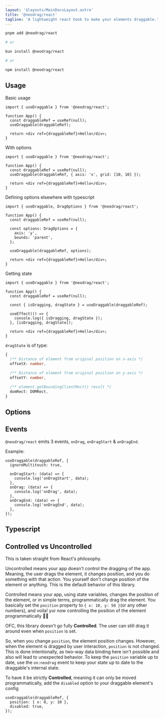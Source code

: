```yaml
---
layout: '$layouts/MainDocsLayout.astro'
title: '@neodrag/react'
tagline: 'A lightweight react hook to make your elements draggable.'
---
```




```sh
pnpm add @neodrag/react

# or

bun install @neodrag/react

# or

npm install @neodrag/react
```

## Usage

Basic usage

```tsx
import { useDraggable } from '@neodrag/react';

function App() {
  const draggableRef = useRef(null);
  useDraggable(draggableRef);

  return <div ref={draggableRef}>Hello</div>;
}
```

With options

```tsx
import { useDraggable } from '@neodrag/react';

function App() {
  const draggableRef = useRef(null);
  useDraggable(draggableRef, { axis: 'x', grid: [10, 10] });

  return <div ref={draggableRef}>Hello</div>;
}
```

Defining options elsewhere with typescript

```tsx
import { useDraggable, DragOptions } from '@neodrag/react';

function App() {
  const draggableRef = useRef(null);

  const options: DragOptions = {
    axis: 'y',
    bounds: 'parent',
  };

  useDraggable(draggableRef, options);

  return <div ref={draggableRef}>Hello</div>;
}
```

Getting state

```tsx
import { useDraggable } from '@neodrag/react';

function App() {
  const draggableRef = useRef(null);

  const { isDragging, dragState } = useDraggable(draggableRef);

  useEffect(() => {
    console.log({ isDragging, dragState });
  }, [isDragging, dragState]);

  return <div ref={draggableRef}>Hello</div>;
}
```

`dragState` is of type:

```ts
{
  /** Distance of element from original position on x-axis */
  offsetX: number,

  /** Distance of element from original position on y-axis */
  offsetY: number,

  /** element.getBoundingClientRect() result */
  domRect: DOMRect,
}
```

## Options

<Options />

## Events

`@neodrag/react` emits 3 events, `onDrag`, `onDragStart` & `onDragEnd`.

Example:

```tsx
useDraggable(draggableRef, {
  ignoreMultitouch: true,

  onDragStart: (data) => {
    console.log('onDragStart', data);
  },
  onDrag: (data) => {
    console.log('onDrag', data);
  },
  onDragEnd: (data) => {
    console.log('onDragEnd', data);
  },
});
```

## Typescript

<ExportedTypesMDX framework="react" />

## Controlled vs Uncontrolled

This is taken straight from React's philosophy.

Uncontrolled means your app doesn't control the dragging of the app. Meaning, the user drags the element, it changes position, and you do something with that action. You yourself don't change position of the element or anything. This is the default behavior of this library.

Controlled means your app, using state variables, changes the position of the element, or in simple terms, programmatically drag the element. You basically set the `position` property to `{ x: 10, y: 50 }`(or any other numbers), and voila! yur now controlling the position of the element programmatically 🥳🥳

OFC, this library doesn't go fully **Controlled**. The user can still drag it around even when `position` is set.

So, when you change `position`, the element position changes. However, when the element is dragged by user interaction, `position` is not changed. This is done intentionally, as two-way data binding here isn't possible and also will lead to unexpected behavior. To keep the `position` variable up to date, use the `on:neodrag` event to keep your state up to date to the draggable's internal state.

To have it be strictly **Controlled**, meaning it can only be moved programmatically, add the `disabled` option to your draggable element's config

```tsx
useDraggable(draggableRef, {
  position: { x: 0, y: 10 },
  disabled: true,
});
```
